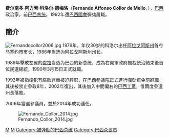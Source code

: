 {{blpunsourced|time=2019-06-05T08:09:58+00:00}}
{{noteTA
|1=zh-hans:德梅洛;zh-hant:德梅洛;zh-tw:狄梅洛;
}}
{{Infobox politician
|name='''费尔南多·阿方索·科洛尔·德梅洛'''
|image=File:Foto oficial de Fernando Collor.jpg
|caption = 
|office=[[巴西總統|巴西總統]]
|term_start  = 1990年3月15日
|term_end    = 1992年12月29日
|predecessor = [[若泽·萨尔内|若泽·萨尔内]]
|successor   = [[伊塔马尔·佛朗哥|伊塔马尔·佛朗哥]]
|birth_date  = 1949年8月12日
|birth_place = {{BRA}}[[里约热内卢|里约热内卢]]
|party       = [[巴西民主社會黨|巴西民主社會黨]](1979-1986)<br>[[巴西民主運動黨|巴西民主運動黨]](1986-1989)<br>[[基督工黨|基督工黨]](1989-1993)<br>巴西工人革新黨(2000-2007)<br>[[巴西工黨|巴西工黨]](2007-)
|religion    = [[天主教|天主教]]
}}

'''费尔南多·阿方索·科洛尔·德梅洛'''（'''Fernando Affonso Collor de Mello'''，{{bd|1949年|8月12日|catIdx=D}}），[[巴西|巴西]]政治家，前[[巴西总统|巴西总统]]。1992年遭[[巴西國會|巴西國會]]彈劾罷職。

== 簡介 ==
[[File:Fernandocollor2006.jpg|thumb]]
1979年，年仅30岁的科洛尔出任[[阿拉戈阿斯|阿拉戈阿斯州]]首府马塞约市市长，1986年当选为阿拉戈阿斯州州长。

1989年擊敗左翼的[[盧拉|盧拉]]当选为巴西的新总统，成為右翼軍政府獨裁統治結束後首位民選總統，1990年3月15日正式就職。

1992年被指控犯有腐败罪而被迫辞职，在[[巴西參議院|巴西參議院]]正式進行彈劾罷免前辭職，其後被禁止參政8年，2002年復出，其後加入中間偏右的[[巴西工黨|巴西工黨]]，惟兩度參選州長落敗。

2006年當選參議員，並於2014年成功連任。

[[File:Fernando_Collor_2014.jpg|thumb]]

{{巴西總統}}
{{Authority control}}

[[Category:巴西總統|M]]
[[Category:巴西利亞大學校友|M]]
[[Category:被弹劾的巴西总统|Category:被弹劾的巴西总统]]
[[Category:巴西众议员|Category:巴西众议员]]
